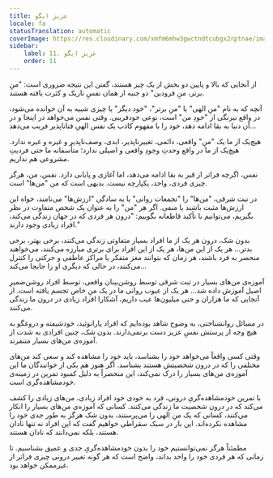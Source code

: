 ```yaml
---
title: عزیزِ ایگو
locale: fa
statusTranslation: automatic
coverImage: https://res.cloudinary.com/xmfm6mhw3gwctndtcubgx2rptnae/image/upload/v1740468922/small_cover_tratado_de_psicologia_revolucionaria_a4c0dca4e0.webp
sidebar:
    label: 11. عزیزِ ایگو
    order: 11
---
```

از آنجایی که بالا و پایین دو بخش از یک چیز هستند، گفتن این نتیجه ضروری است: "منِ برتر، منِ فرودین" دو جنبه از همان نفسِ تاریک و کثرت یافته هستند.

آنچه که به نام "منِ الهی" یا "منِ برتر"، "خود دیگر" یا چیزی شبیه به آن خوانده می‌شود، در واقع نیرنگی از "خودِ من" است، نوعی خودفریبی. وقتی نفس می‌خواهد در اینجا و در آن دنیا به بقا ادامه دهد، خود را با مفهوم کاذب یک نفس الهیِ فناناپذیر فریب می‌دهد...

هیچ‌یک از ما یک "منِ" واقعی، دائمی، تغییرناپذیر، ابدی، وصف‌ناپذیر و غیره و غیره ندارد. هیچ‌یک از ما در واقع وحدتِ وجودِ واقعی و اصیلی ندارد؛ متأسفانه ما حتی فردیتِ مشروعی هم نداریم.

نفس، اگرچه فراتر از قبر به بقا ادامه می‌دهد، اما آغازی و پایانی دارد. نفس، من، هرگز چیزی فردی، واحد، یکپارچه نیست. بدیهی است که من "من‌ها" است.

در تبت شرقی، "من‌ها" را "تجمعات روانی" یا به سادگی "ارزش‌ها" می‌نامند، خواه این ارزش‌ها مثبت باشند یا منفی. اگر هر "من" را به عنوان یک شخص متفاوت در نظر بگیریم، می‌توانیم با تأکید قاطعانه بگوییم: "درون هر فردی که در جهان زندگی می‌کند، افراد زیادی وجود دارند."

بدون شک، درون هر یک از ما افراد بسیار متفاوتی زندگی می‌کنند، برخی بهتر، برخی بدتر... هر یک از این من‌ها، هر یک از این افراد برای برتری مبارزه می‌کنند، می‌خواهند منحصر به فرد باشند، هر زمان که بتوانند مغز متفکر یا مراکز عاطفی و حرکتی را کنترل می‌کنند، در حالی که دیگری او را جابجا می‌کند...

آموزه‌ی من‌های بسیار در تبت شرقی توسط روشن‌بینان واقعی، توسط افراد روشن‌ضمیرِ اصیل آموزش داده شد... هر یک از عیوب روانی ما در یک منِ خاص تجسم یافته است. از آنجایی که ما هزاران و حتی میلیون‌ها عیب داریم، آشکارا افراد زیادی در درون ما زندگی می‌کنند.

در مسائل روانشناختی، به وضوح شاهد بوده‌ایم که افراد پارانوئید، خودشیفته و دروغگو به هیچ وجه از پرستش نفسِ عزیز دست برنمی‌دارند. بدون شک، چنین افرادی به شدت از آموزه‌ی من‌های بسیار متنفرند.

وقتی کسی واقعاً می‌خواهد خود را بشناسد، باید خود را مشاهده کند و سعی کند من‌های مختلفی را که در درون شخصیتش هستند بشناسد. اگر هنوز هم یکی از خوانندگان ما این آموزه‌ی من‌های بسیار را درک نمی‌کند، این منحصراً به دلیل کمبود تمرین در زمینه‌ی خودمشاهده‌گری است.

با تمرین خودمشاهده‌گریِ درونی، فرد به خودی خود افراد زیادی، من‌های زیادی را کشف می‌کند که در درون شخصیت ما زندگی می‌کنند. کسانی که آموزه‌ی من‌های بسیار را انکار می‌کنند، کسانی که یک منِ الهی را می‌پرستند، بدون شک هرگز به طور جدی خود را مشاهده نکرده‌اند. این بار در سبک سقراطی خواهیم گفت که این افراد نه تنها نادان هستند، بلکه نمی‌دانند که نادان هستند.

مطمئناً هرگز نمی‌توانستیم خود را بدون خودمشاهده‌گریِ جدی و عمیق بشناسیم. تا زمانی که هر فردی خود را واحد بداند، واضح است که هر گونه تغییر درونی چیزی فراتر از غیرممکن خواهد بود.

